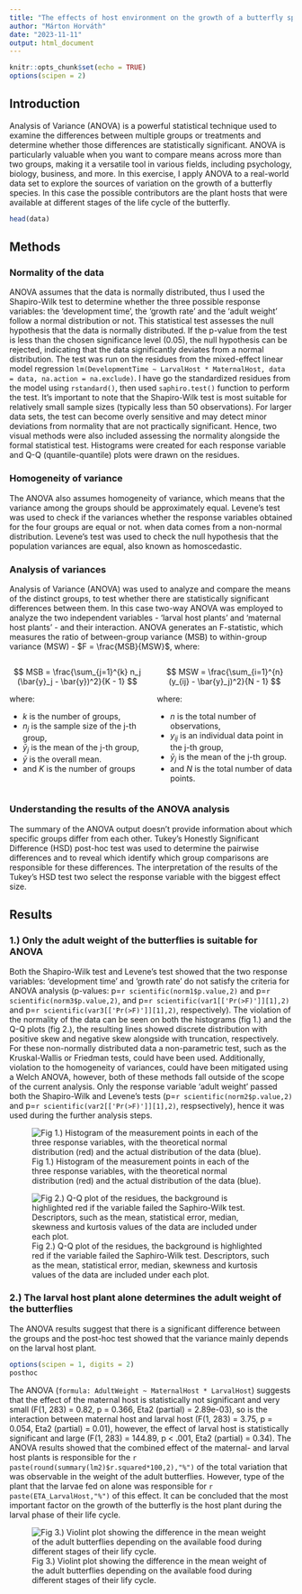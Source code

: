 ```yaml
---
title: "The effects of host environment on the growth of a butterfly species"
author: "Márton Horváth"
date: "2023-11-11"
output: html_document
---
```


```r
knitr::opts_chunk$set(echo = TRUE)
options(scipen = 2)
```

## Introduction

Analysis of Variance (ANOVA) is a powerful statistical technique used to examine the differences between multiple groups or treatments and determine whether those differences are statistically significant. ANOVA is particularly valuable when you want to compare means across more than two groups, making it a versatile tool in various fields, including psychology, biology, business, and more. In this exercise, I apply ANOVA to a real-world data set to explore the sources of variation on the growth of a butterfly species. In this case the possible contributors are the plant hosts that were available at different stages of the life cycle of the butterfly. 

```r
head(data)
```
## Methods

### Normality of the data

ANOVA assumes that the data is normally distributed, thus I used the Shapiro-Wilk test to determine whether the three possible response variables: the 'development time', the 'growth rate' and the 'adult weight' follow a normal distribution or not.  This statistical test assesses the null hypothesis that the data is normally distributed. If the p-value from the test is less than the chosen significance level (0.05), the null hypothesis can be rejected, indicating that the data significantly deviates from a normal distribution. The test was run on the residues from the mixed-effect linear model regression `lm(DevelopmentTime ~ LarvalHost * MaternalHost, data = data, na.action = na.exclude)`. I have go the standardized residues from the model using `rstandard()`, then used `saphiro.test()` function to perform the test. It's important to note that the Shapiro-Wilk test is most suitable for relatively small sample sizes (typically less than 50 observations). For larger data sets, the test can become overly sensitive and may detect minor deviations from normality that are not practically significant. Hence, two visual methods were also included assessing the normality alongside the formal statistical test. Histograms were created for each response variable and Q-Q (quantile-quantile) plots were drawn on the residues.

### Homogeneity of variance

The ANOVA also assumes homogeneity of variance, which means that the variance among the groups should be approximately equal. Levene’s test was used to check if the variances whether the response variables obtained for the four groups are equal or not.  when data comes from a non-normal distribution. Levene’s test was used to check the null hypothesis that the population variances are equal, also known as homoscedastic. 

### Analysis of variances

Analysis of Variance (ANOVA) was used to analyze and compare the means of the distinct groups, to test whether there are statistically significant differences between them. In this case two-way ANOVA was employed to analyze the two independent variables - 'larval host plants' and 'maternal host plants' - and their interaction. ANOVA generates an F-statistic, which measures the ratio of between-group variance (MSB) to within-group variance (MSW) - $F = \frac{MSB}{MSW}$, where:

:::::::::::::: {.columns}
::: {.column width="50%"}
$$
MSB = \frac{\sum_{j=1}^{k} n_j (\bar{y}_j - \bar{y})^2}{K - 1}
$$

where:

- $k$ is the number of groups,
- $n_j$ is the sample size of the j-th group,
- $\bar{y}_j$ is the mean of the j-th group,
- $\bar{y}$ is the overall mean.
- and $K$ is the number of groups
:::
::: {.column width="50%"}
$$
MSW = \frac{\sum_{i=1}^{n} (y_{ij} - \bar{y}_j)^2}{N - 1}
$$

where:

- $n$ is the total number of observations,
- $y_{ij}$ is an individual data point in the j-th group,
- $\bar{y}_j$ is the mean of the j-th group.
- and $N$ is the total number of data points.
:::
::::::::::::::


### Understanding the results of the ANOVA analysis

The summary of the ANOVA output doesn’t provide information about which specific groups differ from each other. Tukey’s Honestly Significant Difference (HSD) post-hoc test was used to determine the pairwise differences and to reveal which identify which group comparisons are responsible for these differences. The interpretation of the results of the Tukey's HSD test two select the response variable with the biggest effect size. 

## Results

### 1.) Only the adult weight of the butterflies is suitable for ANOVA

Both the Shapiro-Wilk test and Levene's test showed that the two response variables: 'development time' and 'growth rate' do not satisfy the criteria for ANOVA analysis (p-values: p=`r scientific(norm1$p.value,2)` and p=`r scientific(norm3$p.value,2)`, and p=`r scientific(var1[['Pr(>F)']][1],2)` and p=`r scientific(var3[['Pr(>F)']][1],2)`, respectively). The violation of the normality of the data can be seen on both the histograms (fig 1.) and the Q-Q plots (fig 2.), the resulting lines showed discrete distribution with positive skew and negative skew alongside with truncation, respectively. For these non-normally distributed data a non-parametric test, such as the Kruskal-Wallis or Friedman tests, could have been used. Additionally, violation to the homogeneity of variances, could have been mitigated using a Welch ANOVA, however, both of these methods fall outside of the scope of the current analysis. Only the response variable 'adult weight' passed both the Shapiro-Wilk and Levene's tests (p=`r scientific(norm2$p.value,2)` and p=`r scientific(var2[['Pr(>F)']][1],2)`, respsectively), hence it was used during the further analysis steps.

![Fig 1.) Histogram of the measurement points in each of the three response variables, with the theoretical normal distribution (red) and the actual distribution of the data (blue).](figures/Fig1_data_distribution.png)

![Fig 2.) Q-Q plot of the residues, the background is highlighted red if the variable failed the Saphiro-Wilk test. Descriptors, such as the mean, statistical error, median, skewness and kurtosis values of the data are included under each plot.](figures/Fig2_normality_test.png)

\n

### 2.) The larval host plant alone determines the adult weight of the butterflies

The ANOVA results suggest that there is a significant difference between the groups and the post-hoc test showed that the variance mainly depends on the larval host plant. 
```r
options(scipen = 1, digits = 2)
posthoc
```
The ANOVA (`formula: AdultWeight ~ MaternalHost * LarvalHost`) suggests that the effect of the maternal host is statistically not significant and very small (F(1, 283) = 0.82, p = 0.366, Eta2 (partial) = 2.89e-03), so is the interaction between maternal host and larval host (F(1, 283) = 3.75, p = 0.054, Eta2 (partial) = 0.01), however, the effect of larval host is statistically significant and large (F(1, 283) = 144.89, p < .001, Eta2 (partial) = 0.34). The ANOVA results showed that the combined effect of the maternal- and larval host plants is responsible for the `r paste(round(summary(lm2)$r.squared*100,2),"%")` of the total variation that was observable in the weight of the adult butterflies. However,  type of the plant that the larvae fed on alone was responsible for `r paste(ETA_LarvalHost,"%")` of this effect. It can be concluded that the most important factor on the growth of the butterfly is the host plant during the larval phase of their life cycle.

![Fig 3.) Violint plot showing the difference in the mean weight of the adult butterflies depending on the available food during different stages of their lify cycle.](figures/Fig3_adult_weight_violin.png)



